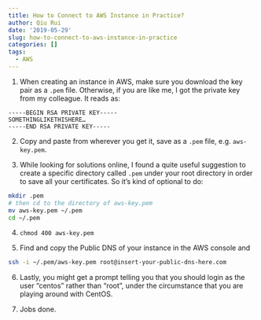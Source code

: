 ```yaml
---
title: How to Connect to AWS Instance in Practice?
author: Qiu Rui
date: '2019-05-29'
slug: how-to-connect-to-aws-instance-in-practice
categories: []
tags:
  - AWS
---
```


1. When creating an instance in AWS, make sure you download the key pair as a `.pem` file. Otherwise, if you are like me, I got the private key from my colleague. It reads as:

```
-----BEGIN RSA PRIVATE KEY-----
SOMETHINGLIKETHISHERE…
-----END RSA PRIVATE KEY-----
```

2. Copy and paste from wherever you get it, save as a `.pem` file, e.g. `aws-key.pem`.

3. While looking for solutions online, I found a quite useful suggestion to create a specific directory called `.pem` under your root directory in order to save all your certificates. So it’s kind of optional to do:

```bash
mkdir .pem
# then cd to the directory of aws-key.pem
mv aws-key.pem ~/.pem
cd ~/.pem
```

4.  `chmod 400 aws-key.pem`

5.  Find and copy the Public DNS of your instance in the AWS console and

```bash
ssh -i ~/.pem/aws-key.pem root@insert-your-public-dns-here.com
```

6. Lastly, you might get a prompt telling you that you should login as the user “centos” rather than “root”, under the circumstance that you are playing around with CentOS.

7. Jobs done.
